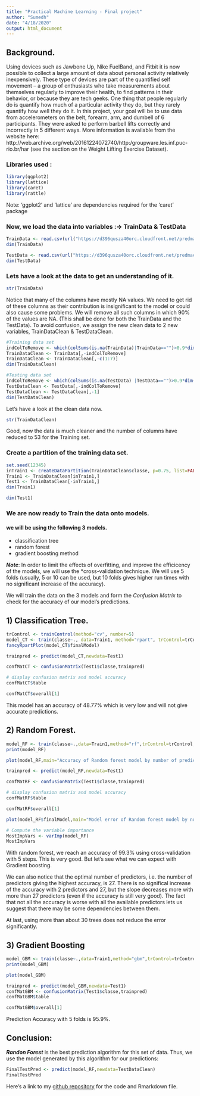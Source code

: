 ---
title: "Practical Machine Learning - Final project"
author: "Sumedh"
date: "4/18/2020"
output: html_document
---

## Background.

Using devices such as Jawbone Up, Nike FuelBand, and Fitbit it is now possible to collect a large amount of data about personal activity relatively inexpensively. These type of devices are part of the quantified self movement – a group of enthusiasts who take measurements about themselves regularly to improve their health, to find patterns in their behavior, or because they are tech geeks. One thing that people regularly do is quantify how much of a particular activity they do, but they rarely quantify how well they do it. In this project, your goal will be to use data from accelerometers on the belt, forearm, arm, and dumbell of 6 participants. They were asked to perform barbell lifts correctly and incorrectly in 5 different ways. More information is available from the website here: http://web.archive.org/web/20161224072740/http:/groupware.les.inf.puc-rio.br/har (see the section on the Weight Lifting Exercise Dataset).

### Libraries used :

```{r, echo=TRUE, eval=TRUE}
library(ggplot2)
library(lattice)
library(caret)
library(rattle)
```
Note: 'ggplot2' and 'lattice' are dependencies required for the 'caret' package

### Now, we load the data into variables :-> TrainData & TestData

```{r, echo=TRUE, eval=TRUE}
TrainData <- read.csv(url("https://d396qusza40orc.cloudfront.net/predmachlearn/pml-training.csv"),header=TRUE)
dim(TrainData)
```

```{r, echo=TRUE, eval=TRUE}
TestData <- read.csv(url("https://d396qusza40orc.cloudfront.net/predmachlearn/pml-testing.csv"),header=TRUE)
dim(TestData)
```

### Lets have a look at the data to get an understanding of it.
```{r, echo=TRUE, eval=TRUE}
str(TrainData)
```
Notice that many of the columns have mostly NA values. We need to get rid of these columns as their contribution is insignificant to the model or could also cause some problems.
We will remove all such columns in which 90% of the values are NA.
(This shall be done for both the TrainData and the TestData).
To avoid confusion, we assign the new clean data to 2 new variables, TrainDataClean & TestDataClean.

```{r, echo=TRUE, eval=TRUE}
#Training data set
indColToRemove <- which(colSums(is.na(TrainData)|TrainData=="")>0.9*dim(TrainData)[1])
TrainDataClean <- TrainData[,-indColToRemove]
TrainDataClean <- TrainDataClean[,-c(1:7)]
dim(TrainDataClean)
```

```{r, echo=TRUE, eval=TRUE}
#Testing data set
indColToRemove <- which(colSums(is.na(TestData) |TestData=="")>0.9*dim(TestData)[1]) 
TestDataClean <- TestData[,-indColToRemove]
TestDataClean <- TestDataClean[,-1]
dim(TestDataClean)
```

Let's have a look at the clean data now.
```{r, echo=TRUE, eval=TRUE}
str(TrainDataClean)
```

Good, now the data is much cleaner and the number of columns have reduced to 53 for the Training set.

### Create a partition of the training data set.

```{r, echo=TRUE, eval=TRUE}
set.seed(12345)
inTrain1 <- createDataPartition(TrainDataClean$classe, p=0.75, list=FALSE)
Train1 <- TrainDataClean[inTrain1,]
Test1 <- TrainDataClean[-inTrain1,]
dim(Train1)
```

```{r, echo=TRUE, eval=TRUE}
dim(Test1)
```

### We are now ready to Train the data onto models.
#### we will be using the following 3 models.
* classification tree 
* random forest 
* gradient boosting method

***Note***:
In order to limit the effects of overfitting, and improve the efficicency of the models, we will use the *cross-validation technique. We will use 5 folds (usually, 5 or 10 can be used, but 10 folds gives higher run times with no significant increase of the accuracy).

We will train the data on the 3 models and form the *Confusion Matrix* to check for the accuracy of our model's predictions.

## 1) Classification Tree.

```{r, echo=TRUE, eval=TRUE}
trControl <- trainControl(method="cv", number=5)
model_CT <- train(classe~., data=Train1, method="rpart", trControl=trControl)
fancyRpartPlot(model_CT$finalModel)
```

```{r, echo=TRUE, eval=TRUE}
trainpred <- predict(model_CT,newdata=Test1)

confMatCT <- confusionMatrix(Test1$classe,trainpred)

# display confusion matrix and model accuracy
confMatCT$table
```

```{r, echo=TRUE, eval=TRUE}
confMatCT$overall[1]
```
This model has an accuracy of 48.77% which is very low and will not give accurate predictions.

## 2) Random Forest.

```{r, echo=TRUE, eval=TRUE}
model_RF <- train(classe~.,data=Train1,method="rf",trControl=trControl,verbose=FALSE)
print(model_RF)
```

```{r, echo=TRUE, eval=TRUE}
plot(model_RF,main="Accuracy of Random forest model by number of predictors")
```

```{r, echo=TRUE, eval=TRUE}
trainpred <- predict(model_RF,newdata=Test1)

confMatRF <- confusionMatrix(Test1$classe,trainpred)

# display confusion matrix and model accuracy
confMatRF$table
```

```{r, echo=TRUE, eval=TRUE}
confMatRF$overall[1]
```


```{r, echo=TRUE, eval=TRUE}
plot(model_RF$finalModel,main="Model error of Random forest model by number of trees")
```

```{r, echo=TRUE, eval=TRUE}
# Compute the variable importance 
MostImpVars <- varImp(model_RF)
MostImpVars
```
With random forest, we reach an accuracy of 99.3% using cross-validation with 5 steps. This is very good. But let’s see what we can expect with Gradient boosting.

We can also notice that the optimal number of predictors, i.e. the number of predictors giving the highest accuracy, is 27. There is no significal increase of the accuracy with 2 predictors and 27, but the slope decreases more with more than 27 predictors (even if the accuracy is still very good). The fact that not all the accuracy is worse with all the available predictors lets us suggest that there may be some dependencies between them.

At last, using more than about 30 trees does not reduce the error significantly.

## 3) Gradient Boosting

```{r, echo=TRUE, eval=TRUE}
model_GBM <- train(classe~.,data=Train1,method="gbm",trControl=trControl,verbose=FALSE)
print(model_GBM)
```

```{r, echo=TRUE, eval=TRUE}
plot(model_GBM)
```

```{r, echo=TRUE, eval=TRUE}
trainpred <- predict(model_GBM,newdata=Test1)
confMatGBM <- confusionMatrix(Test1$classe,trainpred)
confMatGBM$table
```

```{r, echo=TRUE, eval=TRUE}
confMatGBM$overall[1]
```
Prediction Accuracy with 5 folds is 95.9%.

## Conclusion:

***Randon Forest*** is the best prediction algorithm for this set of data.
Thus, we use the model generated by this algorithm for our predictions:
```{r, echo=TRUE, eval=TRUE}
FinalTestPred <- predict(model_RF,newdata=TestDataClean)
FinalTestPred
```

Here's a link to my [github repository](https://github.com/Sumedh100/MachineLearningProject) for the code and Rmarkdown file.





